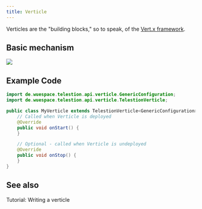 ```yaml
---
title: Verticle
---
```



Verticles are the "building blocks," so to speak, of the
[Vert.x framework](/application/concepts/vertx/).

## Basic mechanism

<Image src="/static/img/excalidraw-diagrams/vertx/verticle.svg" invertible />

## Example Code

````java
import de.wuespace.telestion.api.verticle.GenericConfiguration;
import de.wuespace.telestion.api.verticle.TelestionVerticle;

public class MyVerticle extends TelestionVerticle<GenericConfiguration> {
    // Called when Verticle is deployed
    @Override
    public void onStart() {
    }

    // Optional - called when Verticle is undeployed
    @Override
    public void onStop() {
    }
}
````

## See also

<Reference to="/application/tutorials/writing-a-verticle/">
	Tutorial: Writing a verticle
</Reference>
